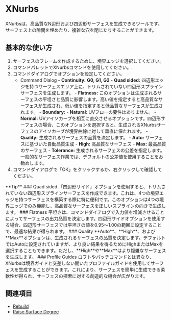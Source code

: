 

# XNurbs

<Reference shortcut="" command="XNurbs" button=""/>

XNurbsは、高品質なN辺形および四辺形サーフェスを生成できるツールです。サーフェス上の隙間を埋めたり、複雑な穴を閉じたりすることができます。

## 基本的な使い方

1. サーフェスのフレームを作成するために、境界エッジを選択してください。
2. コマンドパレットでXNurbsコマンドを使用してください。.
3. コマンドダイアログでオプションを設定してください。
    - <Kst>Command Dialog</Kst>
          - **Continuity:** **G0, G1, G2**
          - **Quad sided:** 四辺形エッジを持つサーフェスエリア上に、トリムされていない四辺形スプラインサーフェスを生成します。
          - **Flatness:** このオプションは生成されるサーフェスの平坦さと品質に影響します。高い値を指定すると高品質なサーフェスが生成され、低い値を指定すると低品質なサーフェスが生成されます。
          - **Boundary:** 
                - **Natural:** UVフローの要件はありません。
                - **Normal:** UVアイソカーブを相互に直交させるオプションです。四辺形サーフェスの場合、このオプションを選択すると、生成されるXNurbsサーフェスのアイソカーブが境界曲線に対して垂直に保たれます。
          - **Quality:** 生成されるサーフェスの品質を決定します。
                - **Auto:** サーフェスに基づいた自動品質生成
                - **High:** 高品質なサーフェス
                - **Max:** 最高品質のサーフェス
          - **Tolerance:** 生成されるサーフェスの公差を指定します。一般的なサーフェス作業では、デフォルトの公差値を使用することをお勧めします。
5. コマンドダイアログで「OK」をクリックするか、右クリックして確認してください。

<VideoPlayer fileName="xnurbs-0"/>

<Callout type="info" emoji="💡">
      **Tip**
### Quad sided
      「四辺形サイド」オプションを使用すると、トリムされていない四辺形スプラインサーフェスを作成できます。これは、4つの境界エッジを持つサーフェスを構築する際に特に便利です。このオプションは4つの境界エッジでのみ機能し、高品質なサーフェスを正しいスプラインの向きで生成します。
<VideoPlayer fileName="xnurbs-2"/>
### Flatness
      平坦さは、コマンドダイアログで入力値を増減させることによってサーフェスの出力品質を決定します。四辺形サイドオプションを使用する場合、四辺形サーフェスでは平坦さの値を0.95〜1.00の範囲に設定することで、最適な結果が得られます。
<VideoPlayer fileName="xnurbs-3"/>
### Quality
      **Auto**、**High**、および**Max**オプションは、生成されるサーフェスの品質を決定します。デフォルトではAutoに設定されていますが、より良い結果を得るためにHighまたはMaxを選択することもできます。ただし、**High**や**Max**はより複雑なサーフェスを生成します。
<VideoPlayer fileName="xnurbs-4"/>
### Profile Guides 
      ロフトやパッチコマンドとは異なり、XNurbsは境界ガイドと交差しない開いたプロファイルガイドを使用してサーフェスを生成することができます。これにより、サーフェスを簡単に生成できる柔軟性が得られ、サーフェスの探索に対する創造的な機会が広がります。
<VideoPlayer fileName="xnurbs-1"/>

</Callout> 

## 関連項目
- [Rebuild](rebuild)
- [Raise Surface Degree](raise-surface-degree)
